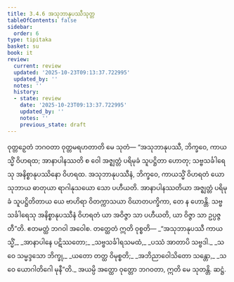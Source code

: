 ```yaml
---
title: 3.4.6 အသုဘာနုပဿီသုတ္တ
tableOfContents: false
sidebar:
  order: 6
type: tipitaka
basket: su
book: it
review:
  current: review
  updated: '2025-10-23T09:13:37.722995'
  updated_by: ''
  notes: ''
  history:
  - state: review
    date: '2025-10-23T09:13:37.722995'
    updated_by: ''
    notes: ''
    previous_state: draft
---
```



<ReviewStatus review={frontmatter.review} showDetails={true} />

<HypothesisAnnotation frontmatter={frontmatter} />

<DynamicBreadcrumb />

<Division number="85" book="it" e="ch" v="18" p="250">

<Paragraph number="591" book="it">
ဝုတ္တဉှေတံ ဘဂဝတာ ဝုတ္တမရဟတာတိ မေ သုတံ—
</Paragraph>

<Paragraph number="592" book="it">
“အသုဘာနုပဿီ, ဘိက္ခဝေ, ကာယသ္မိံ ဝိဟရထ; အာနာပါနဿတိ စ ဝေါ အဇ္ဈတ္တံ ပရိမုခံ သူပဋ္ဌိတာ ဟောတု; သဗ္ဗသင်္ခါရေသု အနိစ္စာနုပဿိနော ဝိဟရထ. အသုဘာနုပဿီနံ, ဘိက္ခဝေ, ကာယသ္မိံ ဝိဟရတံ ယော သုဘာယ ဓာတုယာ ရာဂါနုသယော သော ပဟီယတိ. အာနာပါနဿတိယာ အဇ္ဈတ္တံ ပရိမုခံ သူပဋ္ဌိတိတာယ ယေ ဗာဟိရာ ဝိတက္ကာသယာ ဝိဃာတပက္ခိကာ, တေ န ဟောန္တိ. သဗ္ဗသင်္ခါရေသု အနိစ္စာနုပဿီနံ ဝိဟရတံ ယာ အဝိဇ္ဇာ သာ ပဟီယတိ, ယာ ဝိဇ္ဇာ သာ ဥပ္ပဇ္ဇတီ”တိ. ဧတမတ္ထံ ဘဂဝါ အဝေါစ. တတ္ထေတံ ဣတိ ဝုစ္စတိ—
</Paragraph>

<Paragraph number="593" type="verses" book="it">
_“အသုဘာနုပဿီ ကာယသ္မိံ,_  
_အာနာပါနေ ပဋိဿတော;_  
_သဗ္ဗသင်္ခါရသမထံ,_  
_ပဿံ အာတာပိ သဗ္ဗဒါ._  

</Paragraph>

<Paragraph number="594" type="verses" book="it">
_သ ဝေ သမ္မဒ္ဒသော ဘိက္ခု,_  
_ယတော တတ္ထ ဝိမုစ္စတိ;_  
_အဘိညာဝေါသိတော သန္တော,_  
_သ ဝေ ယောဂါတိဂေါ မုနီ”တိ._  

</Paragraph>

<Paragraph number="595" book="it">
အယမ္ပိ အတ္ထော ဝုတ္တော ဘဂဝတာ, ဣတိ မေ သုတန္တိ.

</Paragraph>
</Division>

<Paragraph number="596" type="center" book="it">
ဆဋ္ဌံ.
</Paragraph>
